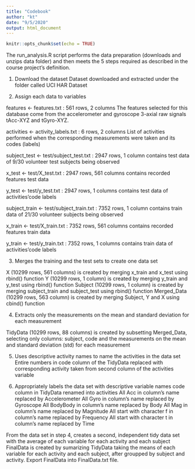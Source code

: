 ---
title: "Codebook"
author: "kt"
date: "9/5/2020"
output: html_document
---

```{r setup, include=FALSE}
knitr::opts_chunk$set(echo = TRUE)
```


The run_analysis.R script performs the data preparation (downloads and unzips data folder) and then meets the 5 steps required as described in the course project’s definition.

1. Download the dataset
Dataset downloaded and extracted under the folder called UCI HAR Dataset

2. Assign each data to variables

features <- features.txt : 561 rows, 2 columns
The features selected for this database come from the accelerometer and gyroscope 3-axial raw signals tAcc-XYZ and tGyro-XYZ.

activities <- activity_labels.txt : 6 rows, 2 columns
List of activities performed when the corresponding measurements were taken and its codes (labels)

subject_test <- test/subject_test.txt : 2947 rows, 1 column
contains test data of 9/30 volunteer test subjects being observed

x_test <- test/X_test.txt : 2947 rows, 561 columns
contains recorded features test data

y_test <- test/y_test.txt : 2947 rows, 1 columns
contains test data of activities’code labels

subject_train <- test/subject_train.txt : 7352 rows, 1 column
contains train data of 21/30 volunteer subjects being observed

x_train <- test/X_train.txt : 7352 rows, 561 columns
contains recorded features train data

y_train <- test/y_train.txt : 7352 rows, 1 columns
contains train data of activities’code labels

3. Merges the training and the test sets to create one data set

X (10299 rows, 561 columns) is created by merging x_train and x_test using rbind() function
Y (10299 rows, 1 column) is created by merging y_train and y_test using rbind() function
Subject (10299 rows, 1 column) is created by merging subject_train and subject_test using rbind() function
Merged_Data (10299 rows, 563 column) is created by merging Subject, Y and X using cbind() function

4. Extracts only the measurements on the mean and standard deviation for each measurement

TidyData (10299 rows, 88 columns) is created by subsetting Merged_Data, selecting only columns: subject, code and the measurements on the mean and standard deviation (std) for each measurement

5. Uses descriptive activity names to name the activities in the data set
Entire numbers in code column of the TidyData replaced with corresponding activity taken from second column of the activities variable

6. Appropriately labels the data set with descriptive variable names
code column in TidyData renamed into activities
All Acc in column’s name replaced by Accelerometer
All Gyro in column’s name replaced by Gyroscope
All BodyBody in column’s name replaced by Body
All Mag in column’s name replaced by Magnitude
All start with character f in column’s name replaced by Frequency
All start with character t in column’s name replaced by Time

From the data set in step 4, creates a second, independent tidy data set with the average of each variable for each activity and each subject
FinalData is created by sumarizing TidyData taking the means of each variable for each activity and each subject, after groupped by subject and activity.
Export FinalData into FinalData.txt file.


